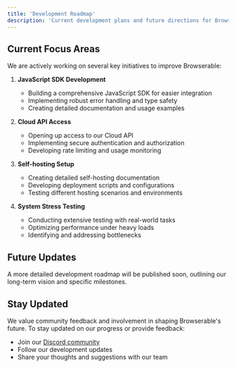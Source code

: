 ```yaml
---
title: 'Development Roadmap'
description: 'Current development plans and future directions for Browserable'
---
```


## Current Focus Areas

We are actively working on several key initiatives to improve Browserable:

1. **JavaScript SDK Development**
   - Building a comprehensive JavaScript SDK for easier integration
   - Implementing robust error handling and type safety
   - Creating detailed documentation and usage examples

2. **Cloud API Access**
   - Opening up access to our Cloud API
   - Implementing secure authentication and authorization
   - Developing rate limiting and usage monitoring

3. **Self-hosting Setup**
   - Creating detailed self-hosting documentation
   - Developing deployment scripts and configurations
   - Testing different hosting scenarios and environments

4. **System Stress Testing**
   - Conducting extensive testing with real-world tasks
   - Optimizing performance under heavy loads
   - Identifying and addressing bottlenecks

## Future Updates

A more detailed development roadmap will be published soon, outlining our long-term vision and specific milestones.

## Stay Updated

We value community feedback and involvement in shaping Browserable's future. To stay updated on our progress or provide feedback:

- Join our [Discord community](https://discord.gg/b6s9fXNjeQ)
- Follow our development updates
- Share your thoughts and suggestions with our team 